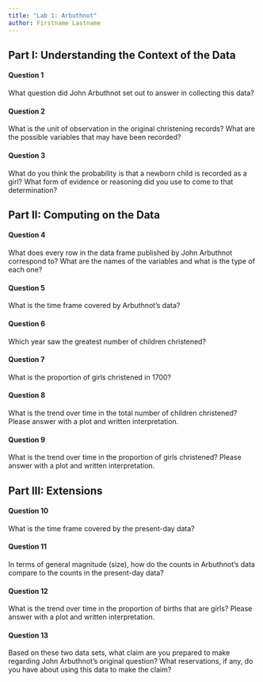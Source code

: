 ```yaml
---
title: "Lab 1: Arbuthnot"
author: Firstname Lastname
---
```


## Part I: Understanding the Context of the Data

#### Question 1
What question did John Arbuthnot set out to answer in collecting this data?

#### Question 2
What is the unit of observation in the original christening records? What are the possible variables that may have been recorded?

#### Question 3
What do you think the probability is that a newborn child is recorded as a girl? What form of evidence or reasoning did you use to come to that determination?

## Part II: Computing on the Data

#### Question 4
What does every row in the data frame published by John Arbuthnot correspond to? What are the names of the variables and what is the type of each one?

#### Question 5
What is the time frame covered by Arbuthnot's data?

#### Question 6
Which year saw the greatest number of children christened?

#### Question 7
What is the proportion of girls christened in 1700?

#### Question 8
What is the trend over time in the total number of children christened? Please answer with a plot and written interpretation.

#### Question 9
What is the trend over time in the proportion of girls christened? Please answer with a plot and written interpretation.

## Part III: Extensions

#### Question 10
What is the time frame covered by the present-day data?

#### Question 11
In terms of general magnitude (size), how do the counts in Arbuthnot's data compare to the counts in the present-day data?

#### Question 12
What is the trend over time in the proportion of births that are girls? Please answer with a plot and written interpretation.

#### Question 13
Based on these two data sets, what claim are you prepared to make regarding John Arbuthnot's original question? What reservations, if any, do you have about using this data to make the claim?

